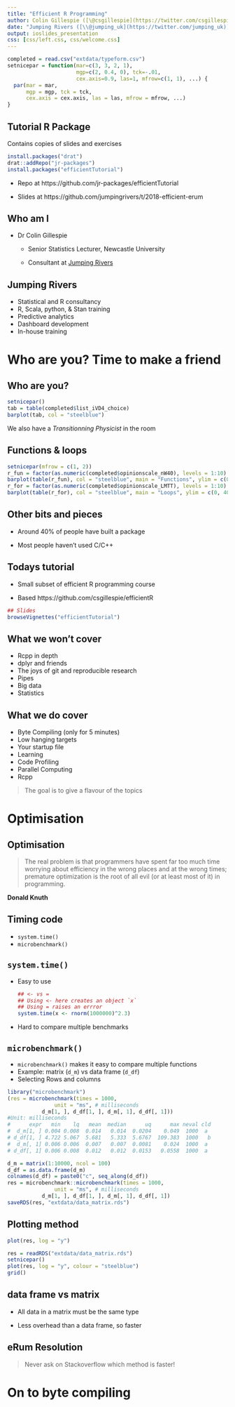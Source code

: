 ```yaml
---
title: "Efficient R Programming"
author: Colin Gillespie ([\@csgillespie](https://twitter.com/csgillespie))
date: "Jumping Rivers ([\\@jumping_uk](https://twitter.com/jumping_uk))"
output: ioslides_presentation
css: [css/left.css, css/welcome.css]
---
```

<!--
%\VignetteEngine{knitr::rmarkdown}
%\VignetteIndexEntry{Slides: Welcome}
-->

```r
completed = read.csv("extdata/typeform.csv")
setnicepar = function(mar=c(3, 3, 2, 1), 
                      mgp=c(2, 0.4, 0), tck=-.01,
                      cex.axis=0.9, las=1, mfrow=c(1, 1), ...) {
  par(mar = mar, 
      mgp = mgp, tck = tck,
      cex.axis = cex.axis, las = las, mfrow = mfrow, ...)
}
```

## Tutorial R Package

Contains copies of slides and exercises

```r
install.packages("drat")
drat::addRepo("jr-packages")
install.packages("efficientTutorial")
```
 
 * Repo at https://github.com/jr-packages/efficientTutorial
 
 * Slides at https://github.com/jumpingrivers/t/2018-efficient-erum

## Who am I

  * Dr Colin Gillespie
  
    * Senior Statistics Lecturer, Newcastle University
  
    * Consultant at [Jumping Rivers](https://jumpingerivers.com)

## Jumping Rivers

  * Statistical and R consultancy
  * R, Scala, python, & Stan training
  * Predictive analytics
  * Dashboard development
  * In-house training
  
# Who are you? Time to make a friend

## Who are you?

```r
setnicepar()
tab = table(completed$list_iVD4_choice)
barplot(tab, col = "steelblue")
```
We also have a _Transitionning Physicist_ in the room

## Functions & loops

```r
setnicepar(mfrow = c(1, 2))
r_fun = factor(as.numeric(completed$opinionscale_nW40), levels = 1:10)
barplot(table(r_fun), col = "steelblue", main = "Functions", ylim = c(0, 40))
r_for = factor(as.numeric(completed$opinionscale_LMTT), levels = 1:10)
barplot(table(r_for), col = "steelblue", main = "Loops", ylim = c(0, 40))
```


## Other bits and pieces

  * Around 40% of people have built a package

  * Most people haven't used C/C++

## Todays tutorial

  * Small subset of efficient R programming course
  
  * Based https://github.com/csgillespie/efficientR

```r
## Slides
browseVignettes("efficientTutorial")
```

## What we won't cover

 * Rcpp in depth
 * dplyr and friends
 * The joys of git and reproducible research
 * Pipes
 * Big data
 * Statistics

## What we do cover

  * Byte Compiling (only for 5 minutes)
  * Low hanging targets
  * Your startup file
  * Learning
  * Code Profiling
  * Parallel Computing
  * Rcpp

> The goal is to give a flavour of the topics

# Optimisation
## Optimisation

> The real problem is that programmers have spent far too much time worrying about
efficiency in the wrong places and at the wrong times; premature optimization is the
root of all evil (or at least most of it) in programming.

__Donald Knuth__


## Timing code

  * `system.time()`
  * `microbenchmark()`

##  `system.time()`

  * Easy to use

    ```r
    ## <- vs = 
    ## Using <- here creates an object `x`
    ## Using = raises an errror
    system.time(x <- rnorm(1000000)^2.3)
    ```

  * Hard to compare multiple benchmarks

##  `microbenchmark()`

 * `microbenchmark()` makes it easy to compare multiple functions
 * Example: matrix (`d_m`) vs data frame (`d_df`)
  * Selecting Rows and columns

```r
library("microbenchmark")
(res = microbenchmark(times = 1000, 
               unit = "ms", # milliseconds
           d_m[1, ], d_df[1, ], d_m[, 1], d_df[, 1]))
#Unit: milliseconds
#      expr   min    lq   mean  median      uq      max neval cld
#  d_m[1, ] 0.004 0.008  0.014   0.014  0.0204    0.049  1000  a 
# d_df[1, ] 4.722 5.067  5.681   5.333  5.6767  109.383  1000   b
#  d_m[, 1] 0.006 0.006  0.007   0.007  0.0081    0.024  1000  a 
# d_df[, 1] 0.006 0.008  0.012   0.012  0.0153   0.0558  1000  a 
```

```r
d_m = matrix(1:10000, ncol = 100)
d_df = as.data.frame(d_m)
colnames(d_df) = paste0("c", seq_along(d_df))
res = microbenchmark::microbenchmark(times = 1000, 
               unit = "ms", # milliseconds
           d_m[1, ], d_df[1, ], d_m[, 1], d_df[, 1])
saveRDS(res, "extdata/data_matrix.rds")
```

## Plotting method

```r
plot(res, log = "y")
```
```r
res = readRDS("extdata/data_matrix.rds")
setnicepar()
plot(res, log = "y", colour = "steelblue")
grid()
```

## data frame vs matrix

 * All data in a matrix must be the same type
 
 * Less overhead than a data frame, so faster


## eRum Resolution

> Never ask on Stackoverflow which method is faster!

# On to byte compiling





